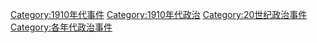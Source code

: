 [[Category:1910年代事件|Category:1910年代事件]]
[[Category:1910年代政治|Category:1910年代政治]]
[[Category:20世纪政治事件|Category:20世纪政治事件]]
[[Category:各年代政治事件|Category:各年代政治事件]]